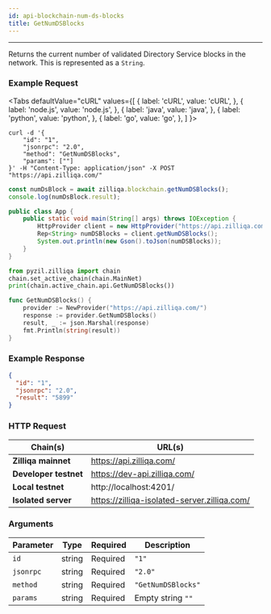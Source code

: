 ```yaml
---
id: api-blockchain-num-ds-blocks
title: GetNumDSBlocks
---
```


---
Returns the current number of validated Directory Service blocks in the network. This is represented as a `String`.

### Example Request



<Tabs
  defaultValue="cURL"
  values={[
    { label: 'cURL', value: 'cURL', },
    { label: 'node.js', value: 'node.js', },
    { label: 'java', value: 'java', },
    { label: 'python', value: 'python', },
    { label: 'go', value: 'go', },
  ]
}>

<TabItem value="cURL">

```shell
curl -d '{
    "id": "1",
    "jsonrpc": "2.0",
    "method": "GetNumDSBlocks",
    "params": [""]
}' -H "Content-Type: application/json" -X POST "https://api.zilliqa.com/"
```
</TabItem>
<TabItem value="node.js">

```js
const numDsBlock = await zilliqa.blockchain.getNumDSBlocks();
console.log(numDsBlock.result);
```
</TabItem>
<TabItem value="java">

```java
public class App {
    public static void main(String[] args) throws IOException {
        HttpProvider client = new HttpProvider("https://api.zilliqa.com/");
        Rep<String> numDSBlocks = client.getNumDSBlocks();
        System.out.println(new Gson().toJson(numDSBlocks));
    }
}
```
</TabItem>
<TabItem value="python">

```python
from pyzil.zilliqa import chain
chain.set_active_chain(chain.MainNet)
print(chain.active_chain.api.GetNumDSBlocks())
```
</TabItem>

<TabItem value="go">

```go
func GetNumDSBlocks() {
	provider := NewProvider("https://api.zilliqa.com/")
	response := provider.GetNumDSBlocks()
	result, _ := json.Marshal(response)
	fmt.Println(string(result))
}
```
</TabItem>
</Tabs>


### Example Response


```json
{
  "id": "1",
  "jsonrpc": "2.0",
  "result": "5899"
}
```

### HTTP Request

| Chain(s)              | URL(s)                       |
| --------------------- | ---------------------------- |
| **Zilliqa mainnet**   | https://api.zilliqa.com/     |
| **Developer testnet** | https://dev-api.zilliqa.com/ |
| **Local testnet**     | http://localhost:4201/       |
| **Isolated server**   | https://zilliqa-isolated-server.zilliqa.com/       |

### Arguments

| Parameter | Type   | Required | Description        |
| --------- | ------ | -------- | ------------------ |
| `id`      | string | Required | `"1"`              |
| `jsonrpc` | string | Required | `"2.0"`            |
| `method`  | string | Required | `"GetNumDSBlocks"` |
| `params`  | string | Required | Empty string `""`  |